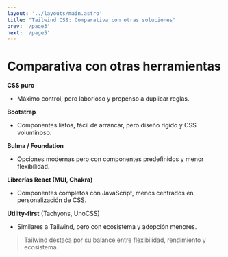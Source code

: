 ```yaml
---
layout: '../layouts/main.astro'
title: "Tailwind CSS: Comparativa con otras soluciones"
prev: '/page3'
next: '/page5'
---
```


# Comparativa con otras herramientas

**CSS puro**
- Máximo control, pero laborioso y propenso a duplicar reglas.

**Bootstrap**
- Componentes listos, fácil de arrancar, pero diseño rígido y CSS voluminoso.

**Bulma / Foundation**
- Opciones modernas pero con componentes predefinidos y menor flexibilidad.

**Librerías React (MUI, Chakra)**
- Componentes completos con JavaScript, menos centrados en personalización de CSS.

**Utility‑first** (Tachyons, UnoCSS)
- Similares a Tailwind, pero con ecosistema y adopción menores.

> Tailwind destaca por su balance entre flexibilidad, rendimiento y ecosistema.